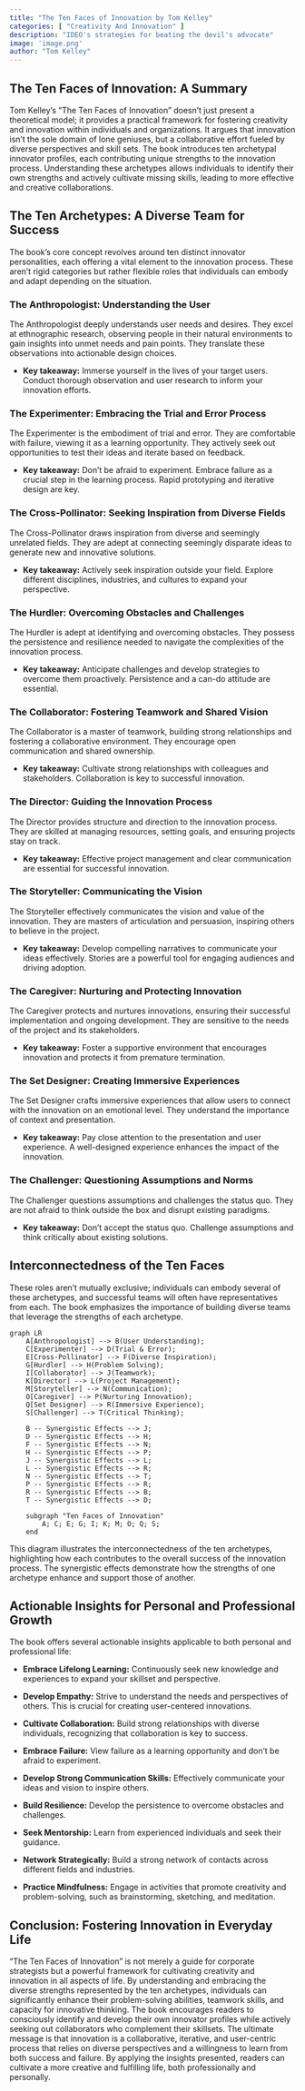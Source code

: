 ```yaml
---
title: "The Ten Faces of Innovation by Tom Kelley"
categories: [ "Creativity And Innovation" ]
description: "IDEO's strategies for beating the devil's advocate"
image: 'image.png'
author: "Tom Kelley"
---
```

## The Ten Faces of Innovation: A Summary

Tom Kelley's "The Ten Faces of Innovation" doesn't just present a theoretical model; it provides a practical framework for fostering creativity and innovation within individuals and organizations. It argues that innovation isn't the sole domain of lone geniuses, but a collaborative effort fueled by diverse perspectives and skill sets.  The book introduces ten archetypal innovator profiles, each contributing unique strengths to the innovation process. Understanding these archetypes allows individuals to identify their own strengths and actively cultivate missing skills, leading to more effective and creative collaborations.


## The Ten Archetypes: A Diverse Team for Success

The book's core concept revolves around ten distinct innovator personalities, each offering a vital element to the innovation process.  These aren't rigid categories but rather flexible roles that individuals can embody and adapt depending on the situation.

### The Anthropologist: Understanding the User

The Anthropologist deeply understands user needs and desires.  They excel at ethnographic research, observing people in their natural environments to gain insights into unmet needs and pain points.  They translate these observations into actionable design choices.

* **Key takeaway:**  Immerse yourself in the lives of your target users.  Conduct thorough observation and user research to inform your innovation efforts.

### The Experimenter: Embracing the Trial and Error Process

The Experimenter is the embodiment of trial and error. They are comfortable with failure, viewing it as a learning opportunity. They actively seek out opportunities to test their ideas and iterate based on feedback.

* **Key takeaway:** Don't be afraid to experiment.  Embrace failure as a crucial step in the learning process.  Rapid prototyping and iterative design are key.

### The Cross-Pollinator: Seeking Inspiration from Diverse Fields

The Cross-Pollinator draws inspiration from diverse and seemingly unrelated fields.  They are adept at connecting seemingly disparate ideas to generate new and innovative solutions.

* **Key takeaway:** Actively seek inspiration outside your field.  Explore different disciplines, industries, and cultures to expand your perspective.


### The Hurdler: Overcoming Obstacles and Challenges

The Hurdler is adept at identifying and overcoming obstacles. They possess the persistence and resilience needed to navigate the complexities of the innovation process.

* **Key takeaway:**  Anticipate challenges and develop strategies to overcome them proactively.  Persistence and a can-do attitude are essential.


### The Collaborator: Fostering Teamwork and Shared Vision

The Collaborator is a master of teamwork, building strong relationships and fostering a collaborative environment.  They encourage open communication and shared ownership.

* **Key takeaway:**  Cultivate strong relationships with colleagues and stakeholders.  Collaboration is key to successful innovation.


### The Director: Guiding the Innovation Process

The Director provides structure and direction to the innovation process. They are skilled at managing resources, setting goals, and ensuring projects stay on track.

* **Key takeaway:**  Effective project management and clear communication are essential for successful innovation.


### The Storyteller: Communicating the Vision

The Storyteller effectively communicates the vision and value of the innovation.  They are masters of articulation and persuasion, inspiring others to believe in the project.

* **Key takeaway:**  Develop compelling narratives to communicate your ideas effectively.  Stories are a powerful tool for engaging audiences and driving adoption.


### The Caregiver: Nurturing and Protecting Innovation

The Caregiver protects and nurtures innovations, ensuring their successful implementation and ongoing development.  They are sensitive to the needs of the project and its stakeholders.

* **Key takeaway:**  Foster a supportive environment that encourages innovation and protects it from premature termination.


### The Set Designer: Creating Immersive Experiences

The Set Designer crafts immersive experiences that allow users to connect with the innovation on an emotional level. They understand the importance of context and presentation.

* **Key takeaway:**  Pay close attention to the presentation and user experience.  A well-designed experience enhances the impact of the innovation.


### The Challenger: Questioning Assumptions and Norms

The Challenger questions assumptions and challenges the status quo. They are not afraid to think outside the box and disrupt existing paradigms.

* **Key takeaway:**  Don't accept the status quo.  Challenge assumptions and think critically about existing solutions.


##  Interconnectedness of the Ten Faces

These roles aren't mutually exclusive; individuals can embody several of these archetypes, and successful teams will often have representatives from each.  The book emphasizes the importance of building diverse teams that leverage the strengths of each archetype.


```mermaid
graph LR
    A[Anthropologist] --> B(User Understanding);
    C[Experimenter] --> D(Trial & Error);
    E[Cross-Pollinator] --> F(Diverse Inspiration);
    G[Hurdler] --> H(Problem Solving);
    I[Collaborator] --> J(Teamwork);
    K[Director] --> L(Project Management);
    M[Storyteller] --> N(Communication);
    O[Caregiver] --> P(Nurturing Innovation);
    Q[Set Designer] --> R(Immersive Experience);
    S[Challenger] --> T(Critical Thinking);

    B -- Synergistic Effects --> J;
    D -- Synergistic Effects --> H;
    F -- Synergistic Effects --> N;
    H -- Synergistic Effects --> P;
    J -- Synergistic Effects --> L;
    L -- Synergistic Effects --> R;
    N -- Synergistic Effects --> T;
    P -- Synergistic Effects --> R;
    R -- Synergistic Effects --> B;
    T -- Synergistic Effects --> D;

    subgraph "Ten Faces of Innovation"
        A; C; E; G; I; K; M; O; Q; S;
    end
```

This diagram illustrates the interconnectedness of the ten archetypes, highlighting how each contributes to the overall success of the innovation process. The synergistic effects demonstrate how the strengths of one archetype enhance and support those of another.


## Actionable Insights for Personal and Professional Growth

The book offers several actionable insights applicable to both personal and professional life:

* **Embrace Lifelong Learning:** Continuously seek new knowledge and experiences to expand your skillset and perspective.

* **Develop Empathy:** Strive to understand the needs and perspectives of others. This is crucial for creating user-centered innovations.

* **Cultivate Collaboration:** Build strong relationships with diverse individuals, recognizing that collaboration is key to success.

* **Embrace Failure:** View failure as a learning opportunity and don't be afraid to experiment.

* **Develop Strong Communication Skills:**  Effectively communicate your ideas and vision to inspire others.

* **Build Resilience:** Develop the persistence to overcome obstacles and challenges.

* **Seek Mentorship:** Learn from experienced individuals and seek their guidance.

* **Network Strategically:** Build a strong network of contacts across different fields and industries.

* **Practice Mindfulness:** Engage in activities that promote creativity and problem-solving, such as brainstorming, sketching, and meditation.


## Conclusion: Fostering Innovation in Everyday Life

"The Ten Faces of Innovation" is not merely a guide for corporate strategists but a powerful framework for cultivating creativity and innovation in all aspects of life.  By understanding and embracing the diverse strengths represented by the ten archetypes, individuals can significantly enhance their problem-solving abilities, teamwork skills, and capacity for innovative thinking. The book encourages readers to consciously identify and develop their own innovator profiles while actively seeking out collaborators who complement their skillsets. The ultimate message is that innovation is a collaborative, iterative, and user-centric process that relies on diverse perspectives and a willingness to learn from both success and failure. By applying the insights presented, readers can cultivate a more creative and fulfilling life, both professionally and personally.


